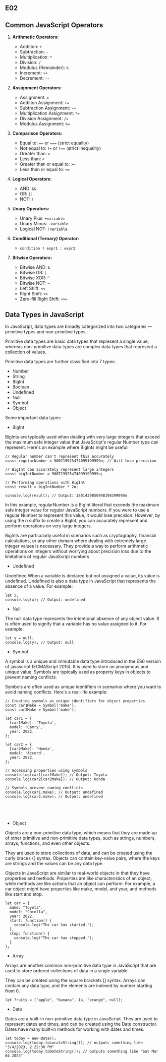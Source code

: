 ## E02

## Common JavaScript Operators

1. **Arithmetic Operators:**
   - Addition: `+`
   - Subtraction: `-`
   - Multiplication: `*`
   - Division: `/`
   - Modulus (Remainder): `%`
   - Increment: `++`
   - Decrement: `--`

2. **Assignment Operators:**
   - Assignment: `=`
   - Addition Assignment: `+=`
   - Subtraction Assignment: `-=`
   - Multiplication Assignment: `*=`
   - Division Assignment: `/=`
   - Modulus Assignment: `%=`

3. **Comparison Operators:**
   - Equal to: `==` or `===` (strict equality)
   - Not equal to: `!=` or `!==` (strict inequality)
   - Greater than: `>`
   - Less than: `<`
   - Greater than or equal to: `>=`
   - Less than or equal to: `<=`

4. **Logical Operators:**
   - AND: `&&`
   - OR: `||`
   - NOT: `!`

5. **Unary Operators:**
   - Unary Plus: `+variable`
   - Unary Minus: `-variable`
   - Logical NOT: `!variable`

6. **Conditional (Ternary) Operator:**
   - `condition ? expr1 : expr2`

7. **Bitwise Operators:**
   - Bitwise AND: `&`
   - Bitwise OR: `|`
   - Bitwise XOR: `^`
   - Bitwise NOT: `~`
   - Left Shift: `<<`
   - Right Shift: `>>`
   - Zero-fill Right Shift: `>>>`



## Data Types in JavaScript


In JavaScript, data types are broadly categorized into two categories — primitive types and non-primitive types.

Primitive data types are basic data types that represent a single value, whereas non-primitive data types are complex data types that represent a collection of values.

Primitive data types are further classified into 7 types:

- Number
- String
- BigInt
- Boolean
- Undefined
- Null
- Symbol
- Object

Some important data types - 

- BigInt

BigInts are typically used when dealing with very large integers that exceed the maximum safe integer value that JavaScript's regular Number type can represent. Here's an example where BigInts might be useful:

```
// Regular number can't represent this accurately
const regularNumber = 900719925474099199999n; // Will lose precision

// BigInt can accurately represent large integers
const bigIntNumber = 900719925474099199999n;

// Performing operations with BigInt
const result = bigIntNumber * 2n;

console.log(result); // Output: 1801439850948198399998n

```
In this example, regularNumber is a BigInt literal that exceeds the maximum safe integer value for regular JavaScript numbers. If you were to use a regular Number to represent this value, it would lose precision. However, by using the n suffix to create a BigInt, you can accurately represent and perform operations on very large integers.

BigInts are particularly useful in scenarios such as cryptography, financial calculations, or any other domain where dealing with extremely large integer values is necessary. They provide a way to perform arithmetic operations on integers without worrying about precision loss due to the limitations of regular JavaScript numbers.


- Undefined

Undefined
When a variable is declared but not assigned a value, its value is undefined. Undefined is also a data type in JavaScript that represents the absence of a value. For example:
```
let x;
console.log(x); // Output: undefined
```

- Null

The null data type represents the intentional absence of any object value. It is often used to signify that a variable has no value assigned to it. For example:
```
let y = null;
console.log(y); // Output: null
```
- Symbol

A symbol is a unique and immutable data type introduced in the ES6 version of javascript (ECMAScript 2015). It is used to store an anonymous and unique value. Symbols are typically used as property keys in objects to prevent naming conflicts.

Symbols are often used as unique identifiers in scenarios where you want to avoid naming conflicts. Here's a real-life example:
```
// Creating symbols as unique identifiers for object properties
const car1Make = Symbol('make');
const car2Make = Symbol('make');

let car1 = {
  [car1Make]: 'Toyota',
  model: 'Camry',
  year: 2022,
};

let car2 = {
  [car2Make]: 'Honda',
  model: 'Accord',
  year: 2022,
};

// Accessing properties using symbols
console.log(car1[car1Make]); // Output: Toyota
console.log(car2[car2Make]); // Output: Honda

// Symbols prevent naming conflicts
console.log(car1.make); // Output: undefined
console.log(car2.make); // Output: undefined





```


- Object


Objects are a non-primitive data type, which means that they are made up of other primitive and non-primitive data types, such as strings, numbers, arrays, functions, and even other objects.

They are used to store collections of data, and can be created using the curly braces {} syntax. Objects can contain key-value pairs, where the keys are strings and the values can be any data type.

Objects in JavaScript are similar to real-world objects in that they have properties and methods. Properties are like characteristics of an object, while methods are like actions that an object can perform. For example, a car object might have properties like make, model, and year, and methods like start and stop.

```
let car = {
  make: "Toyota",
  model: "Corolla",
  year: 2022,
  start: function() {
    console.log("The car has started.");
  },
  stop: function() {
    console.log("The car has stopped.");
  }
};
```

- Array

Arrays are another common non-primitive data type in JavaScript that are used to store ordered collections of data in a single variable.

They can be created using the square brackets [] syntax. Arrays can contain any data type, and the elements are indexed by number starting from 0.

```
let fruits = ["apple", "banana", 14, "orange", null];

```
- Date 

Dates are a built-in non-primitive data type in JavaScript. They are used to represent dates and times, and can be created using the Date constructor. Dates have many built-in methods for working with dates and times.

```
let today = new Date();
console.log(today.toLocaleString()); // outputs something like "3/4/2023, 2:25:30 PM"
console.log(today.toDateString()); // outputs something like "Sat Mar 04 2023"
```